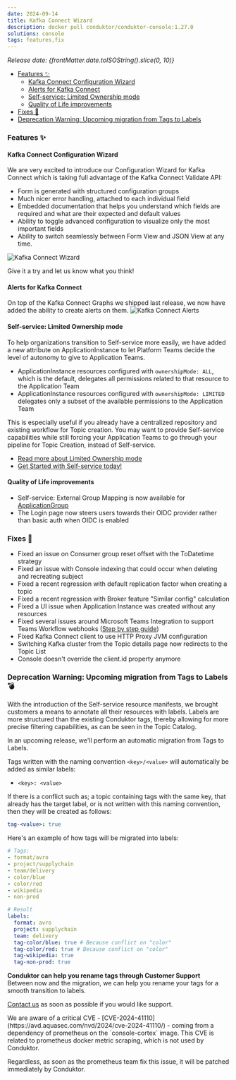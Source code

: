 ```yaml
---
date: 2024-09-14
title: Kafka Connect Wizard
description: docker pull conduktor/conduktor-console:1.27.0
solutions: console
tags: features,fix
---
```


*Release date: {frontMatter.date.toISOString().slice(0, 10)}*

- [Features ✨](#features-)
  - [Kafka Connect Configuration Wizard](#kafka-connect-configuration-wizard)
  - [Alerts for Kafka Connect](#alerts-for-kafka-connect)
  - [Self-service: Limited Ownership mode](#self-service-limited-ownership-mode)
  - [Quality of Life improvements](#quality-of-life-improvements)
- [Fixes 🔨](#fixes-)
- [Deprecation Warning: Upcoming migration from Tags to Labels](#deprecation-warning-upcoming-migration-from-tags-to-labels-)
### Features ✨

#### Kafka Connect Configuration Wizard

We are very excited to introduce our Configuration Wizard for Kafka Connect which is taking full advantage of the Kafka Connect Validate API:
- Form is generated with structured configuration groups
- Much nicer error handling, attached to each individual field
- Embedded documentation that helps you understand which fields are required and what are their expected and default values
- Ability to toggle advanced configuration to visualize only the most important fields
- Ability to switch seamlessly between Form View and JSON View at any time.

![Kafka Connect Wizard](/images/changelog/platform/v27/kafka-connect-wizard.png)

Give it a try and let us know what you think!

#### Alerts for Kafka Connect

On top of the Kafka Connect Graphs we shipped last release, we now have added the ability to create alerts on them.
![Kafka Connect Alerts](/images/changelog/platform/v27/kafka-connect-alerts.png)

#### Self-service: Limited Ownership mode
To help organizations transition to Self-service more easily, we have added a new attribute on ApplicationInstance to let Platform Teams decide the level of autonomy to give to Application Teams.  
- ApplicationInstance resources configured with `ownershipMode: ALL`, which is the default, delegates all permissions related to that resource to the Application Team
- ApplicationInstance resources configured with `ownershipMode: LIMITED` delegates only a subset of the available permissions to the Application Team

This is especially useful if you already have a centralized repository and existing workflow for Topic creation. You may want to provide Self-service capabilities while still forcing your Application Teams to go through your pipeline for Topic Creation, instead of Self-service.

 - [Read more about Limited Ownership mode](/platform/navigation/self-serve)
 - [Get Started with Self-service today!](https://docs.conduktor.io/platform/navigation/self-serve#limited-ownership-mode)

#### Quality of Life improvements
- Self-service: External Group Mapping is now available for [ApplicationGroup](/platform/reference/resource-reference/self-service/#application-group)
- The Login page now steers users towards their OIDC provider rather than basic auth when OIDC is enabled

### Fixes 🔨
- Fixed an issue on Consumer group reset offset with the ToDatetime strategy
- Fixed an issue with Console indexing that could occur when deleting and recreating subject
- Fixed a recent regression with default replication factor when creating a topic
- Fixed a recent regression with Broker feature "Similar config" calculation
- Fixed a UI issue when Application Instance was created without any resources
- Fixed several issues around Microsoft Teams Integration to support Teams Workflow webhooks ([Step by step guide](https://docs.conduktor.io/platform/navigation/settings/integrations/))
- Fixed Kafka Connect client to use HTTP Proxy JVM configuration
- Switching Kafka cluster from the Topic details page now redirects to the Topic List
- Console doesn't override the client.id property anymore

### Deprecation Warning: Upcoming migration from Tags to Labels 💣
With the introduction of the Self-service resource manifests, we brought customers a means to annotate all their resources with labels. Labels are more structured than the existing Conduktor tags, thereby allowing for more precise filtering capabilities, as can be seen in the Topic Catalog.

In an upcoming release, we'll perform an automatic migration from Tags to Labels.  

Tags written with the naming convention `<key>/<value>` will automatically be added as similar labels:
- `<key>: <value>`  

If there is a conflict such as; a topic containing tags with the same key, that already has the target label, or is not written with this naming convention, then they will be created as follows:
````yaml
tag-<value>: true
````

Here's an example of how tags will be migrated into labels:
````yaml
# Tags:
- format/avro
- project/supplychain
- team/delivery
- color/blue
- color/red
- wikipedia
- non-prod

# Result
labels:
  format: avro
  project: supplychain
  team: delivery
  tag-color/blue: true # Because conflict on "color"
  tag-color/red: true # Because conflict on "color"
  tag-wikipedia: true
  tag-non-prod: true
````

**Conduktor can help you rename tags through Customer Support**  
Between now and the migration, we can help you rename your tags for a smooth transition to labels.  

[Contact us](https://support.conduktor.io/) as soon as possible if you would like support.


<Warning>
We are aware of a critical CVE - [CVE-2024-41110](https://avd.aquasec.com/nvd/2024/cve-2024-41110/) - coming from a dependency of prometheus on the `console-cortex` image. This CVE is related to prometheus docker metric scraping, which is not used by Conduktor.

Regardless, as soon as the prometheus team fix this issue, it will be patched immediately by Conduktor.
</Warning>
